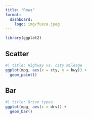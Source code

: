 ```yaml
---
title: "Rows"
format: 
  dashboard:
    logo: img/fusca.jpeg
---
```


```r
library(ggplot2)
```


## Scatter

```r
#| title: Highway vs. city mileage
ggplot(mpg, aes(x = cty, y = hwy)) +
  geom_point()
```


## Bar

```r
#| title: Drive types
ggplot(mpg, aes(x = drv)) +
  geom_bar()
```